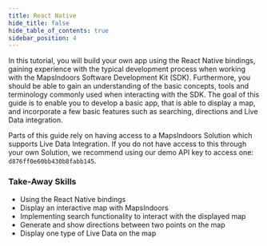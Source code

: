 ```yaml
---
title: React Native
hide_title: false
hide_table_of_contents: true
sidebar_position: 4
---
```


In this tutorial, you will build your own app using the React Native bindings, gaining experience with the typical development process when working with the MapsIndoors Software Development Kit (SDK). Furthermore, you should be able to gain an understanding of the basic concepts, tools and terminology commonly used when interacting with the SDK. The goal of this guide is to enable you to develop a basic app, that is able to display a map, and incorporate a few basic features such as searching, directions and Live Data integration.

Parts of this guide rely on having access to a MapsIndoors Solution which supports Live Data Integration. If you do not have access to this through your own Solution, we recommend using our demo API key to access one: `d876ff0e60bb430b8fabb145`.

### Take-Away Skills

* Using the React Native bindings
* Display an interactive map with MapsIndoors
* Implementing search functionality to interact with the displayed map
* Generate and show directions between two points on the map
* Display one type of Live Data on the map

